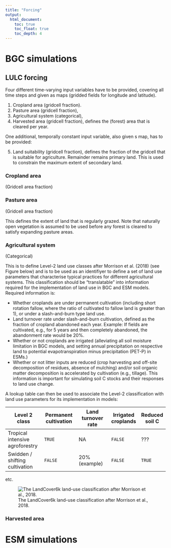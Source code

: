 ```yaml
---
title: "Forcing"
output:
  html_document:
    toc: true
    toc_float: true
    toc_depth: 4
---
```


# BGC simulations

## LULC forcing

Four different time-varying input variables have to be provided, covering all time steps and given as maps (gridded fields for longitude and latitude).

1. Cropland area (gridcell fraction).
2. Pasture area (gridcell fraction), 
3. Agricultural system (categorical), 
4. Harvested area (gridcell fraction), defines the (forest) area that is cleared per year.

One additional, temporally constant input variable, also given s map, has to be provided:

5. Land suitability (gridcell fraction), defines the fraction of the gridcell that is suitable for agriculture. Remainder remains primary land. This is used to constrain the maximum extent of secondary land. 

### Cropland area

(Gridcell area fraction)

### Pasture area 

(Gridcell area fraction)

This defines the extent of land that is regularly grazed. Note that naturally open vegetation is assumed to be used before any forest is cleared to satisfy expanding pasture areas.

### Agricultural system

(Categorical)

This is to define Level-2 land use classes after Morrison et al. (2018) (see Figure below) and is to be used as an identifiyer to define a set of land use parameters that characterise typical practices for different agricultural systems. This classification should be "translatable" into information required for the implementation of land use in BGC and ESM models. Required information is:

- Whether croplands are under permanent cultivation (including short rotation fallow, where the ratio of cultivated to fallow land is greater than 1), or under a slash-and-burn type land use. 
- Land turnover rate under slash-and-burn cultivation, defined as the fraction of cropland abandoned each year. Example: If fields are cultivated, e.g., for 5 years and then completely abandoned, the abandonment rate would be 20%.
- Whether or not croplands are irrigated (alleviating all soil moisture limitation in BGC models, and setting annual precipitation on respective land to potential evapotranspiration minus precipitation (PET-P) in ESMs.)
- Whether or not litter inputs are reduced (crop harvesting and off-site decomposition of residues, absence of mulching) and/or soil organic matter decomposition is accelerated by cultivation (e.g., tillage). This information is important for simulating soil C stocks and their responses to land use change.

A lookup table can then be used to associate the Level-2 classification with land use parameters for its implementation in models:

| Level 2 class                       | Permanent cultivation             | Land turnover rate              | Irrigated croplands        | Reduced soil C       |
|-------------------------------------|-----------------------------------|---------------------------------|----------------------------|----------------------|
| Tropical intensive agroforestry     | `TRUE`                            | NA                              | `FALSE`                    | ???                  |
| Swidden / shifting cultivation      | `FALSE`                           | 20% (example)                   | `FALSE`                    | `TRUE`               |

etc.

![The LandCover6k land-use classification after Morrison et al., 2018.](img/lu_classes_lc6k.png)

### Harvested area


# ESM simulations
